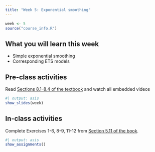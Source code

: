 ```yaml
---
title: "Week 5: Exponential smoothing"
---
```


```r
week <- 5
source("course_info.R")
```

## What you will learn this week

* Simple exponential smoothing
* Corresponding ETS models

## Pre-class activities

Read [Sections 8.1-8.4 of the textbook](https://otexts.com/fpp3/expsmooth.html) and watch all embedded videos

```r
#| output: asis
show_slides(week)
```

## In-class activities

Complete Exercises 1-6, 8-9, 11-12 from [Section 5.11 of the book](https://otexts.com/fpp3/toolbox-exercises.html).

```r
#| output: asis
show_assignments()
```
